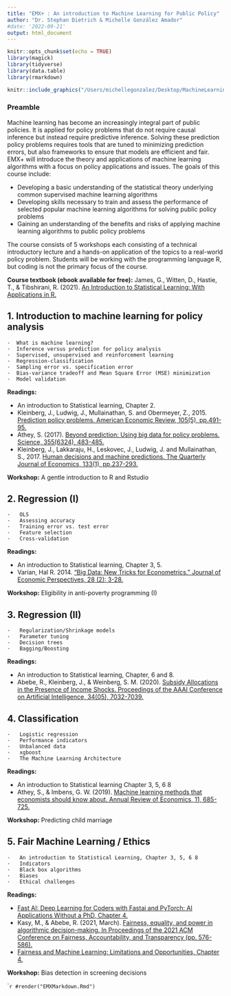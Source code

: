 ```yaml
---
title: "EMX+ : An introduction to Machine Learning for Public Policy"
author: "Dr. Stephan Dietrich & Michelle González Amador"
#date: '2022-09-21'
output: html_document
---
```


```r
knitr::opts_chunk$set(echo = TRUE)
library(magick)
library(tidyverse)
library(data.table)
library(rmarkdown)
```

```r
knitr::include_graphics("/Users/michellegonzalez/Desktop/MachineLearning4PP/ML4PP.png")
```
### Preamble

Machine learning has become an increasingly integral part of public policies. It is applied for policy problems that do not require causal inference but instead require predictive inference. Solving these prediction policy problems requires tools that are tuned to minimizing prediction errors, but also frameworks to ensure that models are efficient and fair. EMX+ will introduce the theory and applications of machine learning algorithms with a focus on policy applications and issues. The goals of this course include:

+ Developing a basic understanding of the statistical theory underlying common supervised machine learning algorithms
+ Developing skills necessary to train and assess the performance of selected popular machine learning algorithms for solving public policy problems
+ Gaining an understanding of the benefits and risks of applying machine learning algorithms to public policy problems

The course consists of 5 workshops each consisting of a technical introductory lecture and a hands-on application of the topics to a real-world policy problem. Students will be working with the programming language R, but coding is not the primary focus of the course.

**Course textbook (ebook available for free):**
James, G., Witten, D., Hastie, T., & Tibshirani, R. (2021). [An Introduction to Statistical Learning: With Applications in R.](https://hastie.su.domains/ISLR2/ISLRv2_website.pdf)

## 1. Introduction to machine learning for policy analysis

    ·  What is machine learning?
    ·  Inference versus prediction for policy analysis
    ·  Supervised, unsupervised and reinforcement learning
    ·  Regression-classification
    ·  Sampling error vs. specification error
    ·  Bias-variance tradeoff and Mean Square Error (MSE) minimization
    ·  Model validation

**Readings:** 

- An introduction to Statistical learning, Chapter 2.
- Kleinberg, J., Ludwig, J., Mullainathan, S. and Obermeyer, Z., 2015. [Prediction policy problems. American Economic Review, 105(5), pp.491-95.](https://www.aeaweb.org/articles?id=10.1257/aer.p20151023)
- Athey, S. (2017). [Beyond prediction: Using big data for policy problems. Science, 355(6324), 483-485.](https://www.science.org/doi/10.1126/science.aal4321)
- Kleinberg, J., Lakkaraju, H., Leskovec, J., Ludwig, J. and Mullainathan, S., 2017. [Human decisions and machine predictions. The Quarterly Journal of Economics, 133(1), pp.237-293.](https://academic.oup.com/qje/article-abstract/133/1/237/4095198?redirectedFrom=fulltext)

**Workshop:**
A gentle introduction to R and Rstudio

## 2. Regression (I)

    ·  	OLS
    ·  	Assessing accuracy
    ·  	Training error vs. test error
    ·  	Feature selection
    ·  	Cross-validation

**Readings:** 

- An introduction to Statistical learning, Chapter 3, 5.
- Varian, Hal R. 2014. ["Big Data: New Tricks for Econometrics." Journal of Economic Perspectives, 28 (2): 3-28.](https://www.aeaweb.org/articles?id=10.1257/jep.28.2.3)

**Workshop:**
Eligibility in anti-poverty programming (I)

## 3. Regression (II)

    ·  	Regularization/Shrinkage models
    ·  	Parameter tuning
    ·  	Decision trees
    ·  	Bagging/Boosting


**Readings:** 

- An introduction to Statistical learning, Chapter, 6 and 8.
- Abebe, R., Kleinberg, J., & Weinberg, S. M. (2020). [Subsidy Allocations in the Presence of Income Shocks. Proceedings of the AAAI Conference on Artificial Intelligence, 34(05), 7032-7039.](https://ojs.aaai.org/index.php/AAAI/article/view/6188)

## 4. Classification

    ·  	Logistic regression
    ·  	Performance indicators
    ·  	Unbalanced data
    ·  	xgboost
    ·  	The Machine Learning Architecture



**Readings:** 

- An introduction to Statistical learning Chapter 3, 5, 6 8
- Athey, S., & Imbens, G. W. (2019). [Machine learning methods that economists should know about. Annual Review of Economics, 11, 685-725.](https://www.annualreviews.org/doi/abs/10.1146/annurev-economics-080217-053433)

**Workshop:**
Predicting child marriage

## 5. Fair Machine Learning / Ethics

    ·  	An introduction to Statistical Learning, Chapter 3, 5, 6 8
    ·  	Indicators
    ·  	Black box algorithms
    ·  	Biases
    ·  	Ethical challenges



**Readings:** 

- [Fast AI: Deep Learning for Coders with Fastai and PyTorch: AI Applications Without a PhD,  Chapter 4.](https://colab.research.google.com/github/fastai/fastbook/blob/master/03_ethics.ipynb)
- Kasy, M., & Abebe, R. (2021, March). [Fairness, equality, and power in algorithmic decision-making. In Proceedings of the 2021 ACM Conference on Fairness, Accountability, and Transparency (pp. 576-586).](https://maxkasy.github.io/home/files/papers/fairness_equality_power.pdf)
- [Fairness and Machine Learning: Limitations and Opportunities, Chapter 4.](https://fairmlbook.org/)


**Workshop:**
Bias detection in screening decisions


````r
#render("EMXMarkdown.Rmd")
```
